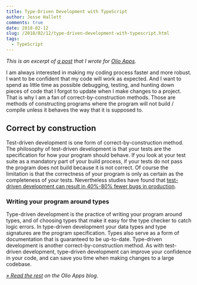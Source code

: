 ```yaml
---
title: Type-Driven Development with TypeScript
author: Jesse Hallett
comments: true
date: 2018-02-12
slug: /2018/02/12/type-driven-development-with-typescript.html
tags:
  - TypeScript
---
```


_This is an excerpt of [a post][original] that I wrote for [Olio Apps][]._

I am always interested in making my coding process faster and more robust.
I want to be confident that my code will work as expected. And I want to spend
as little time as possible debugging, testing, and hunting down pieces of code
that I forgot to update when I make changes to a project. That is why I am a fan
of correct-by-construction methods. Those are methods of constructing programs
where the program will not build / compile unless it behaves the way that it is
supposed to.

## Correct by construction

Test-driven development is one form of correct-by-construction method. The
philosophy of test-driven development is that your tests are the specification
for how your program should behave. If you look at your test suite as
a mandatory part of your build process, if your tests do not pass the program
does not build because it is not correct. Of course the limitation is that the
correctness of your program is only as certain as the completeness of your
tests. Nevertheless studies have found that
[test-driven development can result in 40%-80% fewer bugs in production][tdd-bugs].

### Writing your program around types

Type-driven development is the practice of writing your program around types,
and of choosing types that make it easy for the type checker to catch logic
errors. In type-driven development your data types and type signatures are the
program specification. Types also serve as a form of documentation that is
guaranteed to be up-to-date. Type-driven development is another
correct-by-construction method. As with test-driven development, type-driven
development can improve your confidence in your code, and can save you time when
making changes to a large codebase.

_[» Read the rest][original] on the Olio Apps blog._

[original]: https://www.olioapps.com/blog/type-driven-development-with-typescript/
[Olio Apps]: https://www.olioapps.com/
[tdd-bugs]: http://evidencebasedse.com/?q=node/78

